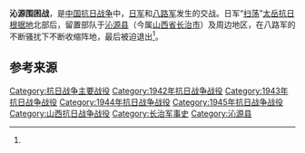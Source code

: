 {{Infobox Military Conflict
|conflict= 沁源围困战
|partof= [[中國抗日战争|中國抗日战争]]
|date=1942年11月中旬－1945年4月11日
|place= [[山西省_(中華民國)|山西省]][[沁源县|沁源县]]
|result= 八路軍勝利
|combatant1= [[File:Flag_of_the_Republic_of_China.svg|22px]] [[中華民國_(大陸時期)|中華民國]]
|combatant2= [[File:Flag_of_Japan.svg|22px]] [[大日本帝國|大日本帝國]]
*<small>[[華北政務委員會|華北政務委員會]]
|units1= [[File:Flag_of_the_Republic_of_China_Army.svg|22px]] [[國民革命軍第十八集團軍第129師|八路军第129师]]太岳軍區决死第1旅
*第38团全部
*第25团一部
*第59团一部
[[File:Flag_of_the_Republic_of_China_Army.svg|22px]] 县、区基干队、民兵

等部隊
|units2= [[File:War_flag_of_the_Imperial_Japanese_Army.svg|22px]] [[第36師團_(日本陸軍)|第36师团]]
*第222步兵联队一个大队
[[File:War_flag_of_the_Imperial_Japanese_Army.svg|22px]] [[第69師團_(日本陸軍)|第69师团]]
*第60旅团一个大队
<small>伪军一部
|commander1= [[File:Flag_of_the_Republic_of_China.svg|22px]] [[劉伯承|劉伯承]] <br> [[File:Flag_of_the_Republic_of_China.svg|22px]] [[陳賡|陳賡]] <br> [[File:Flag_of_the_Republic_of_China.svg|22px]] [[李聚奎|李聚奎]] <br> [[File:Flag_of_the_Republic_of_China.svg|22px]] [[蔡愛卿|蔡愛卿]] <br> [[File:Flag_of_the_Republic_of_China.svg|22px]] [[劉豐|劉豐]] <br> [[File:Flag_of_the_Republic_of_China.svg|22px]] [[黃宗述|黃宗述]]
|commander2= [[File:Flag_of_Japan.svg|22px]] [[岡本保之|岡本保之]] <br> [[File:Flag_of_Japan.svg|22px]] [[田上八郎|田上八郎]] <br> [[File:Flag_of_Japan.svg|22px]] [[井上貞衛|井上貞衛]] <br> [[File:Flag_of_Japan.svg|22px]] [[三浦忠次郎|三浦忠次郎]]
|strength1=
|strength2=
|casualties1= 不詳
|casualties2= 4250人<ref name="军事科学院">《中国人民解放军全史》军事历史研究部 编，军事科学出版社，2000年，ISBN 7-80137-315-4，卷“中国人民解放军战役战斗总览”。</ref>
|}}
'''沁源围困战'''，是[[中国抗日战争|中国抗日战争]]中，[[日军|日军]]和[[八路军|八路军]]发生的交战。日军“[[扫荡|扫荡]]”[[太岳抗日根据地|太岳抗日根据地]]北部后，留置部队于[[沁源县|沁源县]]（今属[[山西省|山西省]][[长治市|长治市]]）及周边地区，在八路军的不断骚扰下不断收缩阵地，最后被迫退出<ref name="军事科学院" />。

== 参考来源 ==
{{reflist}}

{{歷史小作品}}
{{中國歷史小作品}}
{{日本歷史小作品}}
{{戰爭小作品}}
{{第二次世界大戰小作品}}

{{中国抗日战争中共战役战斗}}

[[Category:抗日战争主要战役|Category:抗日战争主要战役]]
[[Category:1942年抗日战争战役|Category:1942年抗日战争战役]]
[[Category:1943年抗日战争战役|Category:1943年抗日战争战役]]
[[Category:1944年抗日战争战役|Category:1944年抗日战争战役]]
[[Category:1945年抗日战争战役|Category:1945年抗日战争战役]]
[[Category:山西抗日战争战役|Category:山西抗日战争战役]]
[[Category:长治军事史|Category:长治军事史]]
[[Category:沁源县|Category:沁源县]]
